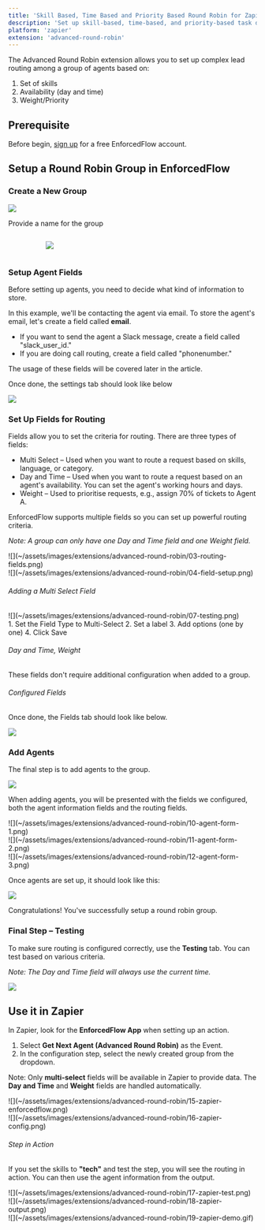 ```yaml
---
title: 'Skill Based, Time Based and Priority Based Round Robin for Zapier'
description: 'Set up skill-based, time-based, and priority-based task distribution in your Zapier workflows'
platform: 'zapier'
extension: 'advanced-round-robin'
---
```



The Advanced Round Robin extension allows you to set up complex lead routing among a group of agents based on:

1. Set of skills
2. Availability (day and time)
3. Weight/Priority

## Prerequisite

Before begin, [sign up](https://app.enforcedflow.com/register) for a free EnforcedFlow account.

## Setup a Round Robin Group in EnforcedFlow

### Create a New Group

![](~/assets/images/extensions/advanced-round-robin/01-create-group.png)

Provide a name for the group

<div style="display: flex; justify-content: center; width: 100%;">
  <div style="width: 70%;">

![](~/assets/images/extensions/advanced-round-robin/02-agent-fields.png)

  </div>
</div>

### Setup Agent Fields

Before setting up agents, you need to decide what kind of information to store.

In this example, we'll be contacting the agent via email. To store the agent's email, let's create a field called **email**.

- If you want to send the agent a Slack message, create a field called "slack_user_id."
- If you are doing call routing, create a field called "phonenumber."

The usage of these fields will be covered later in the article.

Once done, the settings tab should look like below

![](~/assets/images/extensions/advanced-round-robin/05-add-agents.png)

### Set Up Fields for Routing

Fields allow you to set the criteria for routing. There are three types of fields:

- Multi Select – Used when you want to route a request based on skills, language, or category.
- Day and Time – Used when you want to route a request based on an agent's availability. You can set the agent's working hours and days.
- Weight – Used to prioritise requests, e.g., assign 70% of tickets to Agent A.

EnforcedFlow supports multiple fields so you can set up powerful routing criteria.

_Note: A group can only have one Day and Time field and one Weight field._

<MultiColumn ratio="equal" gap="md">
  <div slot="left">
    ![](~/assets/images/extensions/advanced-round-robin/03-routing-fields.png)
  </div>

  <div slot="right">
    ![](~/assets/images/extensions/advanced-round-robin/04-field-setup.png)
  </div>
</MultiColumn>

###### Adding a Multi Select Field

<MultiColumn ratio="equal" gap="md">
  <div slot="left">
    ![](~/assets/images/extensions/advanced-round-robin/07-testing.png)
  </div>

  <div slot="right">
    1.  Set the Field Type to Multi-Select
    2.  Set a label
    3.  Add options (one by one)
    4.  Click Save
  </div>
</MultiColumn>

###### Day and Time, Weight

These fields don't require additional configuration when added to a group.

###### Configured Fields

Once done, the Fields tab should look like below.

![](~/assets/images/extensions/advanced-round-robin/08-zapier-setup.png)

### Add Agents

The final step is to add agents to the group.

![](~/assets/images/extensions/advanced-round-robin/09-zapier-action.png)

When adding agents, you will be presented with the fields we configured, both the agent information fields and the routing fields.

<MultiColumn columns={3} gap="md">
  <div slot="left">
    ![](~/assets/images/extensions/advanced-round-robin/10-agent-form-1.png)
  </div>

<div slot="center">![](~/assets/images/extensions/advanced-round-robin/11-agent-form-2.png)</div>

  <div slot="right">
    ![](~/assets/images/extensions/advanced-round-robin/12-agent-form-3.png)
  </div>
</MultiColumn>

Once agents are set up, it should look like this:

![](~/assets/images/extensions/advanced-round-robin/13-agents-list.png)

Congratulations! You've successfully setup a round robin group.

### Final Step – Testing

To make sure routing is configured correctly, use the **Testing** tab. You can test based on various criteria.

_Note: The Day and Time field will always use the current time._

![](~/assets/images/extensions/advanced-round-robin/14-testing-tab.png)

## Use it in Zapier

In Zapier, look for the **EnforcedFlow App** when setting up an action.

1.  Select **Get Next Agent (Advanced Round Robin)** as the Event.
2.  In the configuration step, select the newly created group from the dropdown.

Note: Only **multi-select** fields will be available in Zapier to provide data. The **Day and Time** and **Weight** fields are handled automatically.

<MultiColumn ratio="equal" gap="md">
  <div slot="left">
    ![](~/assets/images/extensions/advanced-round-robin/15-zapier-enforcedflow.png)
  </div>

  <div slot="right">
    ![](~/assets/images/extensions/advanced-round-robin/16-zapier-config.png)
  </div>
</MultiColumn>

###### Step in Action

If you set the skills to **"tech"** and test the step, you will see the routing in action. You can then use the agent information from the output.

<MultiColumn columns={3} gap="md">
  <div slot="left">
    ![](~/assets/images/extensions/advanced-round-robin/17-zapier-test.png)
  </div>

<div slot="center">![](~/assets/images/extensions/advanced-round-robin/18-zapier-output.png)</div>

  <div slot="right">
    ![](~/assets/images/extensions/advanced-round-robin/19-zapier-demo.gif)
  </div>
</MultiColumn>
